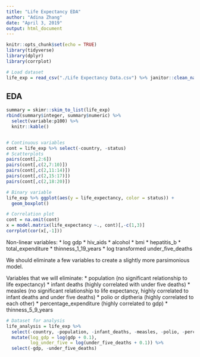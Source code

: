 ```yaml
---
title: "Life Expectancy EDA"
author: "Adina Zhang"
date: "April 3, 2019"
output: html_document
---
```


```r
knitr::opts_chunk$set(echo = TRUE)
library(tidyverse)
library(dplyr)
library(corrplot)

# Load dataset
life_exp = read_csv("./Life Expectancy Data.csv") %>% janitor::clean_names()
```


## EDA

```r
summary = skimr::skim_to_list(life_exp)
rbind(summary$integer, summary$numeric) %>% 
  select(variable:p100) %>% 
  knitr::kable()


# Continuous variables
cont = life_exp %>% select(-country, -status)
# Scatterplots 
pairs(cont[,2:6])
pairs(cont[,c(2,7:10)])
pairs(cont[,c(2,11:14)])
pairs(cont[,c(2,15:17)])
pairs(cont[,c(2,18:20)])

# Binary variable
life_exp %>% ggplot(aes(y = life_expectancy, color = status)) + 
  geom_boxplot()

# Correlation plot
cont = na.omit(cont)
x = model.matrix(life_expectancy ~., cont)[,-c(1,3)]
corrplot(cor(x[,-1]))
```

Non-linear variables:
* log gdp
* hiv_aids
* alcohol
* bmi
* hepatitis_b
* total_expenditure
* thinness_1_19_years
* log transformed under_five_deaths

We should eliminate a few variables to create a slightly more parsimonious model.

Variables that we will eliminate:
* population (no significant relationship to life expectancy)
* infant deaths (highly correlated with under five deaths)
* measles (no significant relationship to life expectancy, highly correlated to infant deaths and under five deaths)
* polio or diptheria (highly correlated to each other)
* percentage_expenditure (highly correlated to gdp)
* thinness_5_9_years

```r
# Dataset for analysis
life_analysis = life_exp %>% 
  select(-country, -population, -infant_deaths, -measles, -polio, -percentage_expenditure, -thinness_5_9_years) %>% 
  mutate(log_gdp = log(gdp + 0.1),
         log_under_five = log(under_five_deaths + 0.1)) %>% 
  select(-gdp, -under_five_deaths)

```

